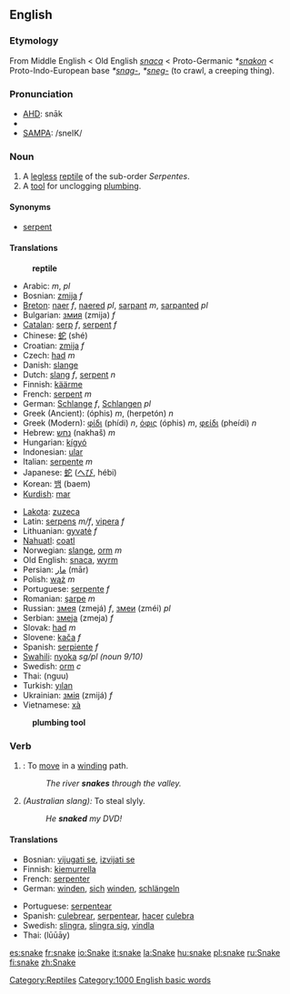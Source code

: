 {{Wikipedia}}
==English==

===Etymology===
From Middle English < Old English ''[[snaca]]'' < Proto-Germanic ''*[[snakon]]'' < Proto-Indo-European base ''*[[snag-]]'', ''*[[sneg-]]'' (to crawl, a creeping thing).

===Pronunciation===
*[[w:AHD|AHD]]: snāk
*{{IPA|/sneɪk/}}
*[[w:SAMPA|SAMPA]]: /sneIK/

===Noun===
{{en-noun-reg}}

# A [[legless]] [[reptile]] of the sub-order ''Serpentes''.
# A [[tool]] for unclogging [[plumbing]].

====Synonyms====
*[[serpent]]

====Translations====
:'''reptile'''
{{top}}
*Arabic: {{ARchar|[[ثعبان|ثُعْبَان]]}} {{IPAchar|(thoaʕbáːn)}} ''m'', {{ARchar|[[ثعابين|ثَعَابِينُ]]}} {{IPAchar|(thaʕabíːn)}} ''pl''
*Bosnian: [[zmija]] ''f''
*[[Breton]]: [[naer]] ''f'', [[naer]]ed ''pl'', [[sarpant]] ''m'', [[sarpant]]ed ''pl''
*Bulgarian: [[змия]] (zmija) ''f''
*[[Catalan]]: [[serp]] ''f'', [[serpent]] ''f''
*Chinese: [[蛇]] (shé)
*Croatian: [[zmija]] ''f''
*Czech: [[had#Czech|had]] ''m''
*Danish: [[slange]]
*Dutch: [[slang]] ''f'', [[serpent]] ''n''
*Finnish: [[käärme]]
*French: [[serpent]] ''m''
*German: [[Schlange]] ''f'', [[Schlange]]n ''pl''
*Greek (Ancient): {{IPAchar|[[ὄφις]]}} (óphis) ''m'', {{IPAchar|[[ἑρπετόν]]}} (herpetón) ''n''
*Greek (Modern): [[φίδι]] (phídi) ''n'', [[όφις]] (óphis) ''m'', [[φείδι]] (pheídi) ''n''
*Hebrew: [[נחש]] (nakhaš) ''m''
*Hungarian: [[kígyó]]
*Indonesian: [[ular]]
*Italian: [[serpente]] ''m''
*Japanese: [[蛇]] ([[へび]], hébi)
*Korean: [[뱀]] (baem)
*[[Kurdish]]: [[mar]]
{{mid}}
*[[Lakota]]: [[zuzeca]]
*Latin: [[serpens]] ''m/f'', [[vipera]] ''f''
*Lithuanian: [[gyvatė]] ''f''
*[[Nahuatl]]: [[coatl]]
*Norwegian: [[slange]], [[orm]] ''m''
*Old English: [[snaca]], [[wyrm]]
*Persian:  [[مار]] (mār)
*Polish: [[wąż]] ''m''
*Portuguese: [[serpente]] ''f''
*Romanian: [[şarpe]] ''m''
*Russian: [[змея]] (zmejá) ''f'', [[змеи]] (zméi) ''pl''
*Serbian: [[змеја]] (zmeja) ''f''
*Slovak: [[had#Slovak|had]] ''m''
*Slovene: [[kača]] ''f''
*Spanish: [[serpiente]] ''f''
*[[Swahili]]: [[nyoka]] ''sg/pl (noun 9/10)''
*Swedish: [[orm]] ''c''
*Thai: {{THchar|[[งู]]}} (nguu)
*Turkish: [[yılan]]
*Ukrainian: [[змія]] (zmijá) ''f''
*Vietnamese: [[xà]]
{{bottom}}

:'''plumbing tool'''
{{top}}
{{mid}}
{{bottom}}

===Verb===
{{en-infl-reg-other-e|snak|e}}

# {{intransitive}}: To [[move]] in a [[wind]]ing path.
#:''The river '''snakes''' through the valley.''
# {{transitive}} ''(Australian slang):'' To steal slyly.
#:''He '''snaked''' my DVD!''

====Translations====
{{top}}
*Bosnian: [[vijugati se]], [[izvijati se]]
*Finnish: [[kiemurrella]]
*French: [[serpenter]]
*German: [[winden]], [[sich]] [[winden]], [[schlängeln]]
{{mid}}
*Portuguese: [[serpentear]]
*Spanish: [[culebrear]], [[serpentear]], [[hacer]] [[culebra]]
*Swedish: [[slingra]], [[slingra sig]], [[vindla]]
*Thai: {{THchar|[[เลื้อย]]}} (lūūāy)
{{bottom}}

[[Category:Reptiles]]
[[Category:1000 English basic words]]

[[es:snake]]
[[fr:snake]]
[[io:Snake]]
[[it:snake]]
[[la:Snake]]
[[hu:snake]]
[[pl:snake]]
[[ru:Snake]]
[[fi:snake]]
[[zh:Snake]]